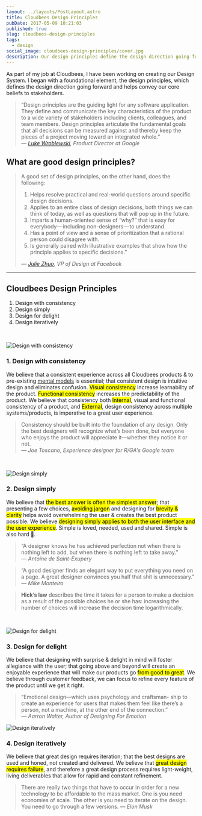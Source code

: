 ```yaml
---
layout: ../layouts/PostLayout.astro
title: Cloudbees Design Principles
pubDate: 2017-05-09 10:21:03
published: true
slug: cloudbees-design-principles
tags:
  - design
social_image: cloudbees-design-principles/cover.jpg
description: Our design principles define the design direction going forward and helps convey our core beliefs to stakeholders.
---
```


As part of my job at Cloudbees, I have been working on creating our Design System. I began with a foundational element, the design principles, which defines the design direction going forward and helps convey our core beliefs to stakeholders.

> “Design principles are the guiding light for any software application. They define and communicate the key characteristics of the product to a wide variety of stakeholders including clients, colleagues, and team members. Design principles articulate the fundamental goals that all decisions can be measured against and thereby keep the pieces of a project moving toward an integrated whole.”  
> <cite>— [Luke Wroblewski](http://www.lukew.com/ff/entry.asp?854), Product Director at Google</cite>

## What are good design principles?

> A good set of design principles, on the other hand, does the following:
>
> 1. Helps resolve practical and real-world questions around specific design decisions.
> 2. Applies to an entire class of design decisions, both things we can think of today, as well as questions that will pop up in the future.
> 3. Imparts a human-oriented sense of “why?” that is easy for everybody — including non-designers — to understand.
> 4. Has a point of view and a sense of prioritization that a rational person could disagree with.
> 5. Is generally paired with illustrative examples that show how the principle applies to specific decisions.”
>
> <cite>— [Julie Zhuo](https://medium.com/the-year-of-the-looking-glass/a-matter-of-principle-4f5e6ad076bb), VP of Design at Facebook</cite>

---

## Cloudbees Design Principles

1. Design with consistency
2. Design simply
3. Design for delight
4. Design iteratively

<br/>

![Design with consistency](/assets/journal/cloudbees-design-principles/consistent.gif)

### 1. Design with consistency

We believe that a consistent experience across all Cloudbees products & to pre-existing [mental models](https://www.nngroup.com/articles/mental-models/) is essential; that consistent design is intuitive design and eliminates confusion. <mark>Visual consistency</mark> increase learnability of the product. <mark>Functional consistency</mark> increases the predictability of the product. We believe that consistency both <mark>Internal</mark>, visual and functional consistency of a product, and <mark>External</mark>, design consistency across multiple systems/products, is imperative to a great user experience.

> Consistency should be built into the foundation of any design. Only the best designers will recognize what’s been done, but everyone who enjoys the product will appreciate it—whether they notice it or not.  
> <cite>— Joe Toscano, Experience designer for R/GA's Google team</cite>

<br/>

![Design simply](/assets/journal/cloudbees-design-principles/simple.gif)

### 2. Design simply

We believe that <mark>the best answer is often the simplest answer</mark>; that presenting a few choices, <mark>avoiding jargon</mark> and designing for <mark>brevity & clarity</mark> helps avoid overwhelming the user & creates the best product possible. We believe <mark>designing simply applies to both the user interface and the user experience</mark>. Simple is loved, needed, used and shared. Simple is also hard 😬.

> “A designer knows he has achieved perfection not when there is nothing left to add, but when there is nothing left to take away.”  
> <cite>— Antoine de Saint-Exupery</cite>

> “A good designer finds an elegant way to put everything you need on a page. A great designer convinces you half that shit is unnecessary.”  
> <cite>— Mike Monteiro</cite>

> **Hick’s law** describes the time it takes for a person to make a decision as a result of the possible choices he or she has: increasing the number of choices will increase the decision time logarithmically.

<br/>

![Design for delight](/assets/journal/cloudbees-design-principles/delight.gif)

### 3. Design for delight

We believe that designing with surprise & delight in mind will foster allegiance with the user; that going above and beyond will create an enjoyable experience that will make our products go <mark>from good to great</mark>. We believe through customer feedback, we can focus to refine every feature of the product until we get it right.

> “Emotional design—which uses psychology and craftsman- ship to create an experience for users that makes them feel like there’s a person, not a machine, at the other end of the connection.”  
> <cite>— Aarron Walter, Author of Designing For Emotion</cite>

![Design iteratively](/assets/journal/cloudbees-design-principles/iterate.gif)

### 4. Design iteratively

We believe that great design requires iteration; that the best designs are used and honed, not created and delivered. We believe that <mark>great design requires failure</mark>, and therefore a great design process requires light-weight, living deliverables that allow for rapid and constant refinement.

> There are really two things that have to occur in order for a new technology to be affordable to the mass market. One is you need economies of scale. The other is you need to iterate on the design. You need to go through a few versions.
> <cite>— Elon Musk</cite>
